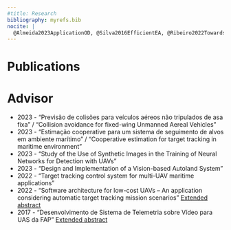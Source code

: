 ```yaml
---
#title: Research
bibliography: myrefs.bib
nocite: |
  @Almeida2023ApplicationOD, @Silva2016EfficientEA, @Ribeiro2022TowardsTA, @Flix2023VisionbasedCM
---
```


# Publications

::: {#refs}
:::

# Advisor

<!-- - 2023 - Irina Soares "Previsão de colisões para veículos aéreos não tripulados de asa fixa" / "Collision avoidance for fixed-wing Unmanned Aereal Vehicles"
- 2023 - João Branco - "Estimação cooperative para um sistema de seguimento de alvos em ambiente marítimo" / "Cooperative estimation for target tracking in maritime environment"
- 2023 - Francisco Matilde - "Study of the Use of Synthetic Images in the Training of Neural Networks for Detection with UAVs"
- 2023 - José Rocha - "Design and Implementation of a Vision-based Autoland System"
- 2022 - Miguel Félix - "Target tracking control system for multi-UAV maritime applications"
- 2022 - João Alves "Software architecture for low-cost UAVs – An application considering automatic target tracking mission scenarios" [Extended abstract](https://www.academiafa.edu.pt/paginas/352academiafa/ficheiros/noticias/2023/Revista%20Cient%C3%ADfica%20da%20Academia%20da%20For%C3%A7a%20A%C3%A9rea%20N%C2%BA%2013%20Publica%C3%A7%C3%A3o%202023.pdf#page=55)
- 2017 - Fábio Lourenço "Desenvolvimento de Sistema de Telemetria sobre Vídeo para UAS da FAP" [Extended abstract](https://www.academiafa.edu.pt/paginas/revcientif1571214007_footer1571213530_352academiafa/ficheiros/revcientif/revista-ci-ntifica-vers-o-final-publicada_534.pdf#page=63) -->


- 2023 - "Previsão de colisões para veículos aéreos não tripulados de asa fixa" / "Collision avoidance for fixed-wing Unmanned Aereal Vehicles"
- 2023 - "Estimação cooperative para um sistema de seguimento de alvos em ambiente marítimo" / "Cooperative estimation for target tracking in maritime environment"
- 2023 - "Study of the Use of Synthetic Images in the Training of Neural Networks for Detection with UAVs"
- 2023 - "Design and Implementation of a Vision-based Autoland System"
- 2022 - "Target tracking control system for multi-UAV maritime applications"
- 2022 - "Software architecture for low-cost UAVs – An application considering automatic target tracking mission scenarios" [Extended abstract](https://www.academiafa.edu.pt/paginas/352academiafa/ficheiros/noticias/2023/Revista%20Cient%C3%ADfica%20da%20Academia%20da%20For%C3%A7a%20A%C3%A9rea%20N%C2%BA%2013%20Publica%C3%A7%C3%A3o%202023.pdf#page=55)
- 2017 - "Desenvolvimento de Sistema de Telemetria sobre Vídeo para UAS da FAP" [Extended abstract](https://www.academiafa.edu.pt/paginas/revcientif1571214007_footer1571213530_352academiafa/ficheiros/revcientif/revista-ci-ntifica-vers-o-final-publicada_534.pdf#page=63)
